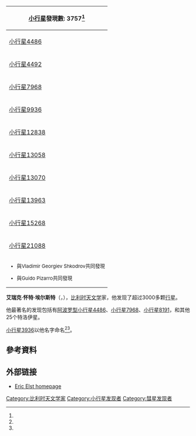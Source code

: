 {| class="wikitable floatright" style="font-size: 0.9em;"
! colspan="3" style="white-space: nowrap;" | [[小行星|小行星]]發現數: 3757<ref name="MPC-Discoverers" /><br />{{small|list contains a selection of notable bodies}}
|-
| [[小行星4486|小行星4486]] {{ref label|codisc|1|}} || {{date|1987-09-22}} || [[阿波罗型小行星|阿波罗型小行星]]
|-
| [[小行星4492|小行星4492]] || {{date|1988-09-17}} || [[雙小行星|雙小行星]]
|-
| [[小行星7968|小行星7968]] {{ref label|codisc|2|}} || {{date|1996-07-14}} || 類似[[彗星|彗星]]
|-
| [[小行星9936|小行星9936]] || {{date|1986-08-08}} || [[主小行星帶|主小行星帶]]外側
|-
| [[小行星12838|小行星12838]] || {{date|1997-03-09}} || [[鴉女星族|鴉女星族]]
|-
| [[小行星13058|小行星13058]] ||{{date|1990-11-19}} || [[灶神星族|灶神星族]]
|-
| [[小行星13070|小行星13070]] ||  {{date|1991-09-08}} || [[主小行星帶|主小行星帶]]內側
|-
| [[小行星13963|小行星13963]] || {{date|1991-08-03}} || 軌道與[[木星|木星]]共振
|-
| [[小行星15268|小行星15268]] ||  {{date|1990-11-18}} || [[雙小行星|雙小行星]]
|-
| [[小行星21088|小行星21088]] || {{date|1992-01-30}} || [[阿莫爾型小行星|阿莫爾型小行星]]
|-
| colspan="3" style="font-size: smaller;" |
* {{note label|codisc|1|}} 與Vladimir Georgiev Shkodrov共同發現
* {{note label|codisc|2|}} 與Guido Pizarro共同發現
|}

'''艾瑞克·怀特·埃尔斯特'''（{{lang|en|Eric Walter Elst}}，{{bd|1936年11月30日||2020年1月2日|}}），[[比利时|比利时]][[天文学|天文学]]家，他发现了超过3000多颗[[行星|行星]]。

他最著名的发现包括有[[阿波罗型小行星|阿波罗型小行星]][[小行星4486|4486]]、[[小行星7968|小行星7968]]、[[小行星8191|小行星8191]]，和其他25个特洛伊星。

[[小行星3936|小行星3936]]以他名字命名<ref name="springer (3936) Elst" /><ref name="lcdb-Elst" />。

== 參考資料 ==
{{reflist|refs=

<ref name="MPC-Discoverers">{{cite web
  |title       = Minor Planet Discoverers (by number)
  |work       = Minor Planet Center
  |url       = http://www.minorplanetcenter.net/iau/lists/MPDiscsNum.html
  |date       = 28 December 2015
  |accessdate       = February 2016
  |archive-date       = 2020-04-26
  |archive-url       = https://web.archive.org/web/20200426060445/https://minorplanetcenter.net//iau/lists/MPDiscsNum.html
  |dead-url       = no
  }}</ref>

<ref name="springer (3936) Elst">{{cite book
 |title        = Dictionary of Minor Planet Names – (3936) Elst
 |last         = Schmadel
 |first        = Lutz D.
 |publisher    = Springer Berlin Heidelberg
 |page         = 335
 |date         = 2007
 |url          = http://link.springer.com/referenceworkentry/10.1007/978-3-540-29925-7_3925
 |isbn         = 978-3-540-00238-3
 |accessdate   = February 2016
 |archive-date = 2018-07-17
 |archive-url  = https://web.archive.org/web/20180717212858/https://link.springer.com/referenceworkentry/10.1007/978-3-540-29925-7_3925
 |dead-url     = no
}}</ref>

<ref name="lcdb-Elst">{{cite web
  |title      = LCDB Data for (3936) Elst
  |publisher      = Asteroid Lightcurve Database (LCDB)
  |url      = http://www.minorplanet.info/PHP/GenerateALCDEFPage_Local.php?AstInfo=3936%7CElst
  |accessdate      = February 2016
  |archive-date      = 2018-07-18
  |archive-url      = https://web.archive.org/web/20180718001405/http://www.minorplanet.info/PHP/GenerateALCDEFPage_Local.php?AstInfo=3936
  |dead-url      = no
  }}</ref>

}} <!-- end of reflist -->

==外部链接==
* [http://www.angelfire.com/id/ericelst/ Eric Elst homepage] {{Wayback|url=http://www.angelfire.com/id/ericelst/ |date=20210226070539 }}
{{Authority control}}
{{DEFAULTSORT:Elst, Eric Walter}}

[[Category:比利时天文学家|Category:比利时天文学家]]
[[Category:小行星发现者|Category:小行星发现者]]
[[Category:彗星发现者|Category:彗星发现者]]